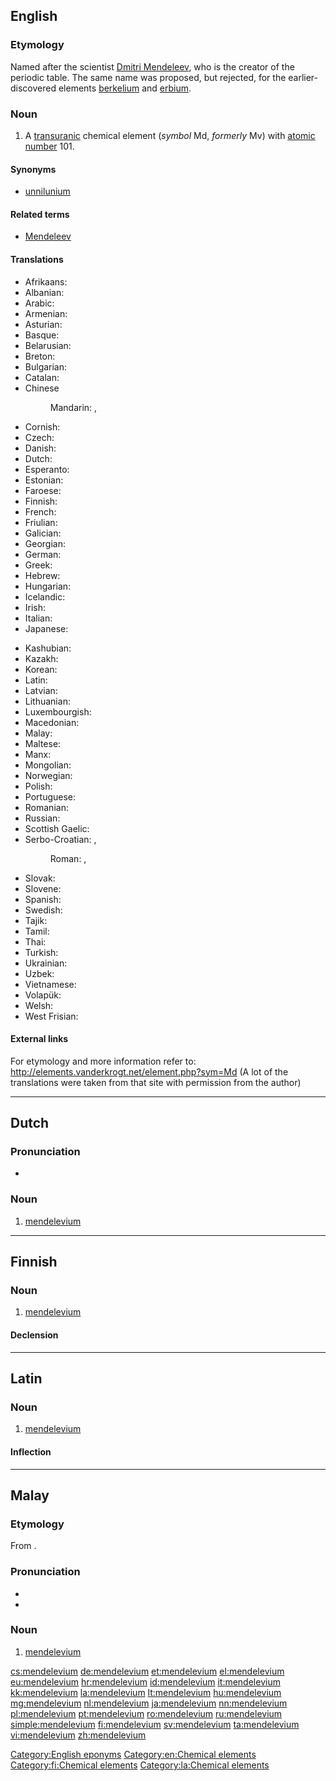 {{also|Mendelevium}}
==English==

{{elements|Md|fermium|Fm|nobelium|No}}

===Etymology===
Named after the scientist [[w:Dmitri Mendeleev|Dmitri Mendeleev]], who is the creator of the periodic table. The same name was proposed, but rejected, for the earlier-discovered elements [[berkelium]] and [[erbium]].

===Noun===
{{en-noun|-}}
{{wikipedia}}

# A [[transuranic]] chemical element (''symbol'' Md, ''formerly'' Mv) with [[atomic number]] 101.

====Synonyms====
* [[unnilunium]]

====Related terms====
* [[w:Dmitri Mendeleev|Mendeleev]]

====Translations====
{{trans-top|chemical element}}
* Afrikaans: {{t-|af|mendelevium}}
* Albanian: {{t-|sq|mendelevium}}
* Arabic: {{t-|ar|مندلفيوم|m|tr=mandalífyum|sc=Arab}}
* Armenian: {{t-|hy|մենդելեւիում|tr=mendelewium}}
* Asturian: {{t-|ast|mendeleviu|m}}
* Basque: {{t-|eu|mendelebioa}}
* Belarusian: {{t-|be|мендзялевiй|m|tr=mendzjalévij|sc=Cyrl}}
* Breton: {{t-|br|mendeleviom}}
* Bulgarian: {{t-|bg|менделевий|m|tr=mendelévij}}
* Catalan: {{t-|ca|mendelevi}}
* Chinese
*: Mandarin: {{t|cmn|鍆}}, {{t|cmn|钔|tr=mén}}
* Cornish: {{t-|kw|mendelevyum}}
* Czech: {{t+|cs|mendelevium}}
* Danish: {{t-|da|mendelevium}}
* Dutch: {{t+|nl|mendelevium|n}}
* Esperanto: {{t-|eo|mendelevio}}
* Estonian: {{t-|et|mendeleevium}}
* Faroese: {{t-|fo|mendelevium}}
* Finnish: {{t+|fi|mendelevium}}
* French: {{t+|fr|mendélévium|m}}
* Friulian: {{tø|fur|mendelevi}}
* Galician: {{t+|gl|mendelevio}}
* Georgian: {{t-|ka|მენდელეევიუმი|tr=mendele’eviumi|sc=Geor}}
* German: {{t+|de|Mendelevium|n}}
* Greek: {{t-|el|μεντελέβιο|n|tr=mentelévio}}
* Hebrew: {{t+|he|מנדלביום|tr=mendelevyum|sc=Hebr}}
* Hungarian: {{t+|hu|mendelévium}}
* Icelandic: {{t+|is|mendelevín}}
* Irish: {{t-|ga|meindiléiviam}}
* Italian: {{t+|it|mendelevio|m}}
* Japanese: {{t+|ja|メンデレビウム|tr=menderebiumu}}
{{trans-mid}}
* Kashubian: {{t-|csb|mendeléw}}
* Kazakh: {{t-|kk|менделевий|tr=mendelevii|sc=Cyrl}}
* Korean: {{t+|ko|멘델레븀|tr=mendellebyum|sc=Kore}}
* Latin: {{t-|la|mendelelevium}}
* Latvian: {{t-|lv|mendelevijs}}
* Lithuanian: {{t+|lt|mendelevis}}
* Luxembourgish: {{t-|lb|Mendelevium}}
* Macedonian: {{t-|mk|менделевиум|m|tr=mendelévium|sc=Cyrl}}
* Malay: {{t-|ms|mendelevium}}
* Maltese: {{t-|mt|mendelevjum}}
* Manx: {{t-|gv|mendelevium}}
* Mongolian: {{t-|mn|менделеби|tr=mendelebi|sc=Cyrl}}
* Norwegian: {{t-|no|mendelevium}}
* Polish: {{t+|pl|mendelew|m}}
* Portuguese: {{t+|pt|mendelévio|m}}
* Romanian: {{t+|ro|mendeleviu|n}}
* Russian: {{t+|ru|менделевий|m|tr=mendelévij}}
* Scottish Gaelic: {{t-|gd|meindilèiviam}}
* Serbo-Croatian: {{t-|sh|мендељевиj|m|sc=Cyrl}}, {{t-|sh|мендељевиjум|m|sc=Cyrl}}
*: Roman: {{t-|sh|mendeljevij}}, {{t-|sh|mendeljevijum}}
* Slovak: {{t-|sk|mendelevium}}
* Slovene: {{t+|sl|mendelevij|m}}
* Spanish: {{t+|es|mendelevio|m}}
* Swedish: {{t+|sv|mendelevium}}
* Tajik: {{t-|tg|mendelevi'|sc=Cyrl}}
* Tamil: {{t-|ta|மெண்டலேவியம்|tr=meņţalēviyam|sc=Taml}}
* Thai: {{t-|th|เมนเดลีเวียม|tr=mēndēlīwiam|sc=Thai}}
* Turkish: {{t+|tr|mendelevyum}}
* Ukrainian: {{t-|uk|менделєвiй|m|tr=mendeljévij|sc=Cyrl}}
* Uzbek: {{t-|uz|менделеевий|sc=Cyrl|tr=mendeleeviy}}
* Vietnamese: {{t-|vi|menđelevi}}
* Volapük: {{t-|vo|mendelevin}}
* Welsh: {{t-|cy|mendelefiwm}}
* West Frisian: {{t-|fy|mendelevium}}
{{trans-bottom}}

====External links====
For etymology and more information refer to:
http://elements.vanderkrogt.net/element.php?sym=Md
(A lot of the translations were taken from that site with permission from the author)

<!--SOED-->

[[Category:English eponyms]]
[[Category:en:Chemical elements]]

----

==Dutch==
{{wikipedia|lang=nl}}
{{elements|Md|fermium|Fm|nobelium|No|lang=nl}}

===Pronunciation===
* {{audio|Nl-mendelevium.ogg|Audio}}

===Noun===
{{nl-noun|n|-|-}}

# [[#English|mendelevium]]

----

==Finnish==
{{wikipedia|lang=fi}}

===Noun===
{{fi-noun}}

# [[#English|mendelevium]]

====Declension====
{{fi-decl-risti|mendelevium|i=0}}

[[Category:fi:Chemical elements]]

----

==Latin==
{{wikipedia|lang=la}}

===Noun===
{{la-noun|mendelevium|mendelevii|mendeleviī|n|second}}

# [[#English|mendelevium]]

====Inflection====
{{la-decl-2nd-N|mendelevi}}

[[Category:la:Chemical elements]]

----

==Malay==
{{wikipedia|lang=ms}}
{{elements|Md|fermium|Fm|nobelium|No|lang=ms}}

===Etymology===
From {{etyl|en|ms}} {{term|mendelevium|lang=en}}.

===Pronunciation===
* {{IPA|[mɛndəlɛviom]|[mɛndəlɛviəm]|lang=ms}}
* {{rhymes|iom|jom|om|lang=ms}}

===Noun===
{{head|ms|noun}}

# [[#English|mendelevium]] {{gloss|chemical element}}

[[cs:mendelevium]]
[[de:mendelevium]]
[[et:mendelevium]]
[[el:mendelevium]]
[[eu:mendelevium]]
[[hr:mendelevium]]
[[id:mendelevium]]
[[it:mendelevium]]
[[kk:mendelevium]]
[[la:mendelevium]]
[[lt:mendelevium]]
[[hu:mendelevium]]
[[mg:mendelevium]]
[[nl:mendelevium]]
[[ja:mendelevium]]
[[nn:mendelevium]]
[[pl:mendelevium]]
[[pt:mendelevium]]
[[ro:mendelevium]]
[[ru:mendelevium]]
[[simple:mendelevium]]
[[fi:mendelevium]]
[[sv:mendelevium]]
[[ta:mendelevium]]
[[vi:mendelevium]]
[[zh:mendelevium]]